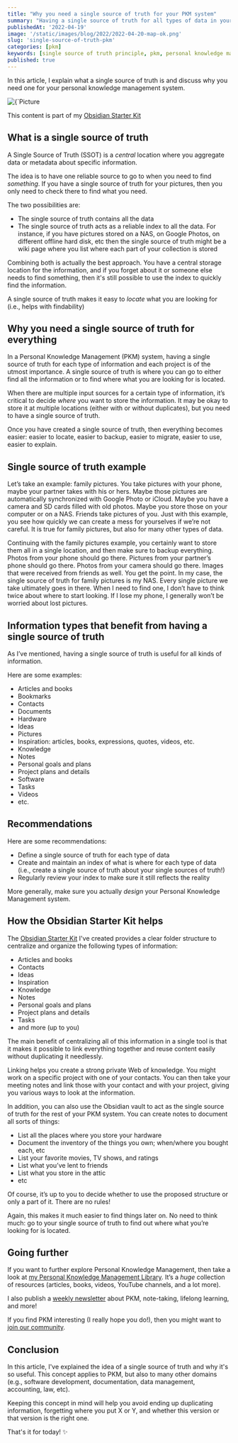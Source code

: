 ```yaml
---
title: "Why you need a single source of truth for your PKM system"
summary: "Having a single source of truth for all types of data in your PKM is key to a solid system."
publishedAt: '2022-04-19'
image: '/static/images/blog/2022/2022-04-20-map-ok.png'
slug: 'single-source-of-truth-pkm'
categories: [pkm]
keywords: [single source of truth principle, pkm, personal knowledge management]
published: true
---
```


In this article, I explain what a single source of truth is and discuss why you need one for your personal knowledge management system.

<BlogPostCenteredContent>
  <Image
    alt={`Picture courtesy of Dayne Topkin: https://unsplash.com/@dtopkin1`}
    src={`/static/images/blog/2022/2022-04-20-map-ok.png`}
    width={2070}
    height={1380}
    priority
  />
</BlogPostCenteredContent>

This content is part of my [Obsidian Starter Kit](https://developassion.gumroad.com/l/obsidian-starter-kit)

## What is a single source of truth
A Single Source of Truth (SSOT) is a *central* location where you aggregate data or metadata about specific information.

The idea is to have one reliable source to go to when you need to find *something*. If you have a single source of truth for your pictures, then you only need to check there to find what you need.

The two possibilities are:
* The single source of truth contains all the data
* The single source of truth acts as a reliable index to all the data. For instance, if you have pictures stored on a NAS, on Google Photos, on different offline hard disk, etc then the single source of truth might be a wiki page where you list where each part of your collection is stored

Combining both is actually the best approach. You have a central storage location for the information, and if you forget about it or someone else needs to find something, then it's still possible to use the index to quickly find the information.

A single source of truth makes it easy to *locate* what you are looking for (i.e., helps with findability)

## Why you need a single source of truth for everything
In a Personal Knowledge Management (PKM) system, having a single source of truth for each type of information and each project is of the utmost importance. A single source of truth is where you can go to either find all the information or to find where what you are looking for is located.

When there are multiple input sources for a certain type of information, it’s critical to decide *where* you want to store the information. It may be okay to store it at multiple locations (either with or without duplicates), but you need to have a single source of truth.

Once you have created a single source of truth, then everything becomes easier: easier to locate, easier to backup, easier to migrate, easier to use, easier to explain.

## Single source of truth example
Let’s take an example: family pictures. You take pictures with your phone, maybe your partner takes with his or hers. Maybe those pictures are automatically synchronized with Google Photo or iCloud. Maybe you have a camera and SD cards filled with old photos. Maybe you store those on your computer or on a NAS. Friends take pictures of you. Just with this example, you see how quickly we can create a mess for yourselves if we’re not careful. It is true for family pictures, but also for many other types of data.

Continuing with the family pictures example, you certainly want to store them all in a single location, and then make sure to backup everything. Photos from your phone should go there. Pictures from your partner’s phone should go there. Photos from your camera should go there. Images that were received from friends as well. You get the point. In my case, the single source of truth for family pictures is my NAS. Every single picture we take ultimately goes in there. When I need to find one, I don’t have to think twice about where to start looking. If I lose my phone, I generally won’t be worried about lost pictures.

## Information types that benefit from having a single source of truth
As I’ve mentioned, having a single source of truth is useful for all kinds of information.

Here are some examples:

- Articles and books
- Bookmarks
- Contacts
- Documents
- Hardware
- Ideas
- Pictures
- Inspiration: articles, books, expressions, quotes, videos, etc.
- Knowledge
- Notes
- Personal goals and plans
- Project plans and details
- Software
- Tasks
- Videos
- etc.

## Recommendations
Here are some recommendations:

- Define a single source of truth for each type of data
- Create and maintain an index of what is where for each type of data (i.e., create a single source of truth about your single sources of truth!)
- Regularly review your index to make sure it still reflects the reality

More generally, make sure you actually _design_ your Personal Knowledge Management system.

## How the Obsidian Starter Kit helps
The [Obsidian Starter Kit](https://developassion.gumroad.com/l/obsidian-starter-kit) I've created provides a clear folder structure to centralize and organize the following types of information:

- Articles and books
- Contacts
- Ideas
- Inspiration
- Knowledge
- Notes
- Personal goals and plans
- Project plans and details
- Tasks
- and more (up to you)

The main benefit of centralizing all of this information in a single tool is that it makes it possible to link everything together and reuse content easily without duplicating it needlessly.

Linking helps you create a strong private Web of knowledge. You might work on a specific project with one of your contacts. You can then take your meeting notes and link those with your contact and with your project, giving you various ways to look at the information.

In addition, you can also use the Obsidian vault to act as the single source of truth for the rest of your PKM system. You can create notes to document all sorts of things:

-   List all the places where you store your hardware
-   Document the inventory of the things you own; when/where you bought each, etc
-   List your favorite movies, TV shows, and ratings
-   List what you’ve lent to friends
-   List what you store in the attic
-   etc

Of course, it’s up to you to decide whether to use the proposed structure or only a part of it. There are no rules!

Again, this makes it much easier to find things later on. No need to think much: go to your single source of truth to find out where what you’re looking for is located.

## Going further
If you want to further explore Personal Knowledge Management, then take a look at [my Personal Knowledge Management Library](https://developassion.gumroad.com/l/PersonalKnowledgeManagementLibrary). It’s a _huge_ collection of resources (articles, books, videos, YouTube channels, and a lot more).

I also publish a [weekly newsletter](https://www.getrevue.co/profile/dsebastien/members) about PKM, note-taking, lifelong learning, and more!

If you find PKM interesting (I really hope you do!), then you might want to [join our community](https://dsebastien.net/blog/2021-11-12-personal-knowledge-management-community).

## Conclusion
In this article, I've explained the idea of a single source of truth and why it's so useful. This concept applies to PKM, but also to many other domains (e.g., software development, documentation, data management, accounting, law, etc).

Keeping this concept in mind will help you avoid ending up duplicating information, forgetting where you put X or Y, and whether this version or that version is the right one.

That's it for today! ✨

<PKMSignature />
